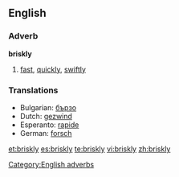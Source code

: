 ==English==
===Adverb===
'''briskly'''
# [[fast]], [[quickly]], [[swiftly]]

===Translations===
*Bulgarian: [[бързо]]
*Dutch: [[gezwind]]
*Esperanto: [[rapide]]
*German: [[forsch]]

[[Category:English adverbs]]

[[et:briskly]]
[[es:briskly]]
[[te:briskly]]
[[vi:briskly]]
[[zh:briskly]]